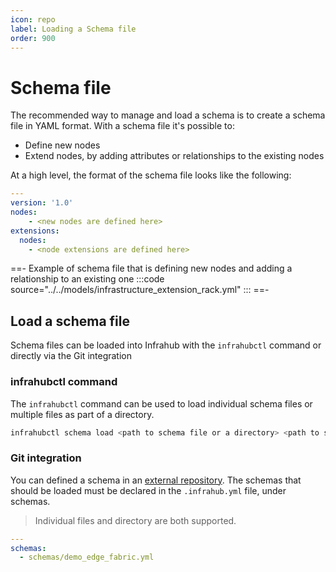 ```yaml
---
icon: repo
label: Loading a Schema file
order: 900
---
```

# Schema file

The recommended way to manage and load a schema is to create a schema file in YAML format. With a schema file it's possible to:

- Define new nodes
- Extend nodes, by adding attributes or relationships to the existing nodes

At a high level, the format of the schema file looks like the following:

```yaml
---
version: '1.0'
nodes:
    - <new nodes are defined here>
extensions:
  nodes:
    - <node extensions are defined here>
```

==- Example of schema file that is defining new nodes and adding  a relationship to an existing one
:::code source="../../models/infrastructure_extension_rack.yml" :::
==-

## Load a schema file

Schema files can be loaded into Infrahub with the `infrahubctl` command or directly via the Git integration
<!-- vale off -->
### infrahubctl command
<!-- vale on -->
The `infrahubctl` command can be used to load individual schema files or multiple files as part of a directory.

```sh
infrahubctl schema load <path to schema file or a directory> <path to schema file or a directory>
```

### Git integration

You can defined a schema in an [external repository](/topics/repository).
The schemas that should be loaded must be declared in the ``.infrahub.yml`` file, under schemas.

> Individual files and directory are both supported.

```yaml
---
schemas:
  - schemas/demo_edge_fabric.yml
```
